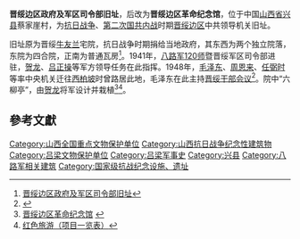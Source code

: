 {{文物保护单位
| 级别 = 全国
| 名称 = 晋绥边区政府及军区司令部旧址
| 编号 = 4-241
| 分类 = 近现代重要史迹及代表性建筑
| 时代 = 1939年
| 所在 = [[山西省|山西省]][[兴县|兴县]]
| 登录 = 1996年
| Cat = 山西全国重点文物保护单位
}}

'''晋绥边区政府及军区司令部旧址'''，后改为'''晋绥边区革命纪念馆'''，位于中国[[山西省|山西省]][[兴县|兴县]]蔡家崖村，为[[抗日战争|抗日战争]]、[[第二次国共内战|第二次国共内战]]时期[[晋绥边区|晋绥边区]]中共领导机关旧址。

旧址原为晋绥[[牛友兰|牛友兰]]宅院，抗日战争时期捐给当地政府，其东西为两个独立院落，东院为四合院，正南为普通瓦房<ref>[http://www.sxcr.gov.cn/wmsx/show.php?itemid=1287 晋绥边区政府及军区司令部旧址]</ref>。1941年，[[八路军|八路军]][[120师|120师]]暨晋绥军区司令部进驻，[[贺龙|贺龙]]、[[吕正操|吕正操]]等军方领导任务在此指挥。1948年，[[毛泽东|毛泽东]]、[[周恩来|周恩来]]、[[任弼时|任弼时]]等率中央机关迁往[[西柏坡|西柏坡]]时曾路居此地，毛泽东在此主持[[晋绥干部会议|晋绥干部会议]]<ref>{{Cite web |url=http://www.showchina.org/zt/hsjy/06/2/200909/t411735.htm |title=晋绥边区革命纪念馆 |access-date=2010-01-18 |archive-date=2016-03-04 |archive-url=https://web.archive.org/web/20160304114910/http://www.showchina.org/zt/hsjy/06/2/200909/t411735.htm |dead-url=no }}</ref>。院中“六柳亭”，由[[贺龙|贺龙]]将军设计并栽植<ref>[http://www.llww.gov.cn/content/2009-11/13/content_88657.htm 晋绥边区革命纪念馆] {{webarchive|url=https://web.archive.org/web/20101103122101/http://www.llww.gov.cn/content/2009-11/13/content_88657.htm |date=2010-11-03 }}</ref><ref>[http://www.wenwu.net.cn/dataview.asp?page=2&dataid=3122 红色旅游（项目一览表）]{{dead link|date=2018年3月 |bot=InternetArchiveBot |fix-attempted=yes }}</ref>。

==參考文獻==
{{Reflist|2}}

{{山西全国重点文物保护单位}}
{{Chinese building-stub}}

[[Category:山西全国重点文物保护单位|Category:山西全国重点文物保护单位]]
[[Category:山西抗日战争纪念性建筑物|Category:山西抗日战争纪念性建筑物]]
[[Category:吕梁文物保护单位|Category:吕梁文物保护单位]]
[[Category:吕梁军事史|Category:吕梁军事史]]
[[Category:兴县|Category:兴县]]
[[Category:八路军相关建筑|Category:八路军相关建筑]]
[[Category:国家级抗战纪念设施、遗址|Category:国家级抗战纪念设施、遗址]]